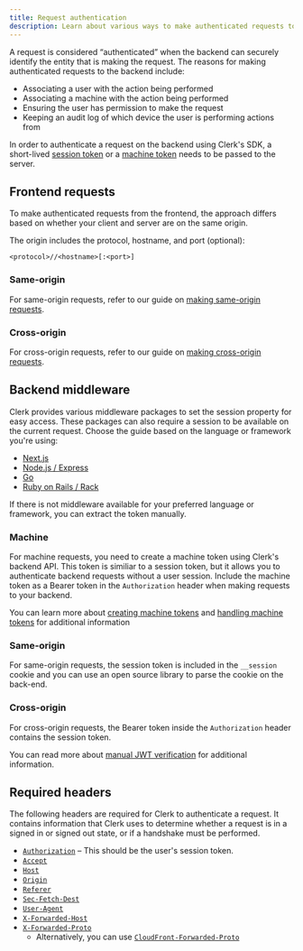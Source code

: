 ```yaml
---
title: Request authentication
description: Learn about various ways to make authenticated requests to the backend when using Clerk SDKs.
---
```


A request is considered “authenticated” when the backend can securely identify the entity that is making the request. The reasons for making authenticated requests to the backend include:

- Associating a user with the action being performed
- Associating a machine with the action being performed
- Ensuring the user has permission to make the request
- Keeping an audit log of which device the user is performing actions from

In order to authenticate a request on the backend using Clerk's SDK, a short-lived [session token](/docs/backend-requests/resources/session-tokens) or a [machine token](/docs/backend-requests/resources/machine-tokens) needs to be passed to the server.

## Frontend requests

To make authenticated requests from the frontend, the approach differs based on whether your client and server are on the same origin.

The origin includes the protocol, hostname, and port (optional):

`<protocol>//<hostname>[:<port>]`

### Same-origin

For same-origin requests, refer to our guide on [making same-origin requests](/docs/backend-requests/making/same-origin).

### Cross-origin

For cross-origin requests, refer to our guide on [making cross-origin requests](/docs/backend-requests/making/cross-origin).

## Backend middleware

Clerk provides various middleware packages to set the session property for easy access. These packages can also require a session to be available on the current request. Choose the guide based on the language or framework you're using:

- [Next.js](/docs/references/nextjs/clerk-middleware)
- [Node.js / Express](/docs/backend-requests/handling/nodejs)
- [Go](/docs/backend-requests/handling/go)
- [Ruby on Rails / Rack](/docs/backend-requests/handling/ruby-rails)

If there is not middleware available for your preferred language or framework, you can extract the token manually.

### Machine

For machine requests, you need to create a machine token using Clerk's backend API. This token is similiar to a session token, but it allows you to authenticate backend requests without a user session. Include the machine token as a Bearer token in the `Authorization` header when making requests to your backend.

You can learn more about [creating machine tokens](/docs/backend-requests/resources/machine-tokens) and [handling machine tokens](/docs/backend-requests/handling/manual-jwt#authenticating-machine-tokens) for additional information

### Same-origin

For same-origin requests, the session token is included in the `__session` cookie and you can use an open source library to parse the cookie on the back-end.

### Cross-origin

For cross-origin requests, the Bearer token inside the `Authorization` header contains the session token.

You can read more about [manual JWT verification](/docs/backend-requests/handling/manual-jwt) for additional information.

## Required headers

The following headers are required for Clerk to authenticate a request. It contains information that Clerk uses to determine whether a request is in a signed in or signed out state, or if a handshake must be performed.

- [`Authorization`](https://developer.mozilla.org/en-US/docs/Web/HTTP/Headers/Authorization) – This should be the user's session token.
- [`Accept`](https://developer.mozilla.org/en-US/docs/Web/HTTP/Headers/Accept)
- [`Host`](https://developer.mozilla.org/en-US/docs/Web/HTTP/Headers/Host)
- [`Origin`](https://developer.mozilla.org/en-US/docs/Web/HTTP/Headers/Origin)
- [`Referer`](https://developer.mozilla.org/en-US/docs/Web/HTTP/Headers/Referer)
- [`Sec-Fetch-Dest`](https://developer.mozilla.org/en-US/docs/Web/HTTP/Headers/Sec-Fetch-Dest)
- [`User-Agent`](https://developer.mozilla.org/en-US/docs/Web/HTTP/Headers/User-Agent)
- [`X-Forwarded-Host`](https://developer.mozilla.org/en-US/docs/Web/HTTP/Headers/X-Forwarded-Host)
- [`X-Forwarded-Proto`](https://developer.mozilla.org/en-US/docs/Web/HTTP/Headers/X-Forwarded-Proto)
  - Alternatively, you can use [`CloudFront-Forwarded-Proto`](https://docs.aws.amazon.com/AmazonCloudFront/latest/DeveloperGuide/adding-cloudfront-headers.html#cloudfront-headers-other)
